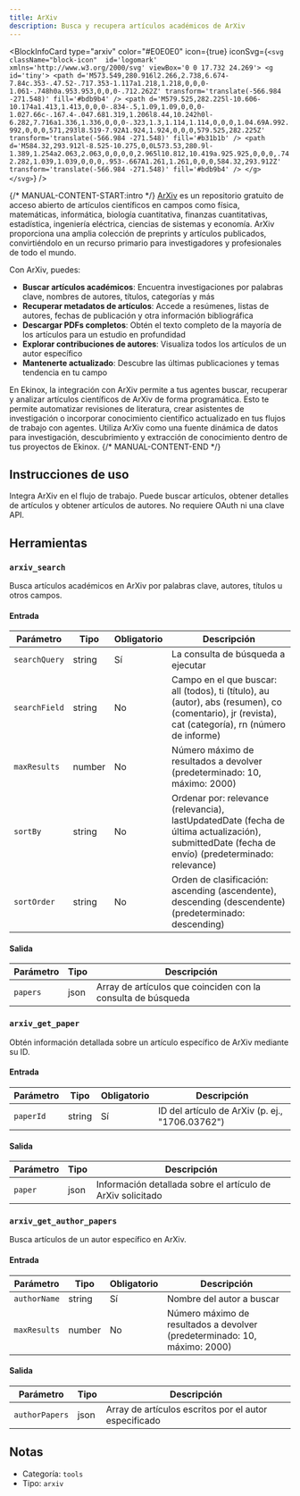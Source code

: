 ```yaml
---
title: ArXiv
description: Busca y recupera artículos académicos de ArXiv
---
```



<BlockInfoCard 
  type="arxiv"
  color="#E0E0E0"
  icon={true}
  iconSvg={`<svg className="block-icon"  id='logomark' xmlns='http://www.w3.org/2000/svg' viewBox='0 0 17.732 24.269'>
      <g id='tiny'>
        <path
          d='M573.549,280.916l2.266,2.738,6.674-7.84c.353-.47.52-.717.353-1.117a1.218,1.218,0,0,0-1.061-.748h0a.953.953,0,0,0-.712.262Z'
          transform='translate(-566.984 -271.548)'
          fill='#bdb9b4'
        />
        <path
          d='M579.525,282.225l-10.606-10.174a1.413,1.413,0,0,0-.834-.5,1.09,1.09,0,0,0-1.027.66c-.167.4-.047.681.319,1.206l8.44,10.242h0l-6.282,7.716a1.336,1.336,0,0,0-.323,1.3,1.114,1.114,0,0,0,1.04.69A.992.992,0,0,0,571,293l8.519-7.92A1.924,1.924,0,0,0,579.525,282.225Z'
          transform='translate(-566.984 -271.548)'
          fill='#b31b1b'
        />
        <path
          d='M584.32,293.912l-8.525-10.275,0,0L573.53,280.9l-1.389,1.254a2.063,2.063,0,0,0,0,2.965l10.812,10.419a.925.925,0,0,0,.742.282,1.039,1.039,0,0,0,.953-.667A1.261,1.261,0,0,0,584.32,293.912Z'
          transform='translate(-566.984 -271.548)'
          fill='#bdb9b4'
        />
      </g>
    </svg>`}
/>

{/* MANUAL-CONTENT-START:intro */}
[ArXiv](https://arxiv.org/) es un repositorio gratuito de acceso abierto de artículos científicos en campos como física, matemáticas, informática, biología cuantitativa, finanzas cuantitativas, estadística, ingeniería eléctrica, ciencias de sistemas y economía. ArXiv proporciona una amplia colección de preprints y artículos publicados, convirtiéndolo en un recurso primario para investigadores y profesionales de todo el mundo.

Con ArXiv, puedes:

- **Buscar artículos académicos**: Encuentra investigaciones por palabras clave, nombres de autores, títulos, categorías y más
- **Recuperar metadatos de artículos**: Accede a resúmenes, listas de autores, fechas de publicación y otra información bibliográfica
- **Descargar PDFs completos**: Obtén el texto completo de la mayoría de los artículos para un estudio en profundidad
- **Explorar contribuciones de autores**: Visualiza todos los artículos de un autor específico
- **Mantenerte actualizado**: Descubre las últimas publicaciones y temas tendencia en tu campo

En Ekinox, la integración con ArXiv permite a tus agentes buscar, recuperar y analizar artículos científicos de ArXiv de forma programática. Esto te permite automatizar revisiones de literatura, crear asistentes de investigación o incorporar conocimiento científico actualizado en tus flujos de trabajo con agentes. Utiliza ArXiv como una fuente dinámica de datos para investigación, descubrimiento y extracción de conocimiento dentro de tus proyectos de Ekinox.
{/* MANUAL-CONTENT-END */}

## Instrucciones de uso

Integra ArXiv en el flujo de trabajo. Puede buscar artículos, obtener detalles de artículos y obtener artículos de autores. No requiere OAuth ni una clave API.

## Herramientas

### `arxiv_search`

Busca artículos académicos en ArXiv por palabras clave, autores, títulos u otros campos.

#### Entrada

| Parámetro | Tipo | Obligatorio | Descripción |
| --------- | ---- | ----------- | ----------- |
| `searchQuery` | string | Sí | La consulta de búsqueda a ejecutar |
| `searchField` | string | No | Campo en el que buscar: all (todos), ti (título), au (autor), abs (resumen), co (comentario), jr (revista), cat (categoría), rn (número de informe) |
| `maxResults` | number | No | Número máximo de resultados a devolver (predeterminado: 10, máximo: 2000) |
| `sortBy` | string | No | Ordenar por: relevance (relevancia), lastUpdatedDate (fecha de última actualización), submittedDate (fecha de envío) (predeterminado: relevance) |
| `sortOrder` | string | No | Orden de clasificación: ascending (ascendente), descending (descendente) (predeterminado: descending) |

#### Salida

| Parámetro | Tipo | Descripción |
| --------- | ---- | ----------- |
| `papers` | json | Array de artículos que coinciden con la consulta de búsqueda |

### `arxiv_get_paper`

Obtén información detallada sobre un artículo específico de ArXiv mediante su ID.

#### Entrada

| Parámetro | Tipo | Obligatorio | Descripción |
| --------- | ---- | ----------- | ----------- |
| `paperId` | string | Sí | ID del artículo de ArXiv (p. ej., "1706.03762") |

#### Salida

| Parámetro | Tipo | Descripción |
| --------- | ---- | ----------- |
| `paper` | json | Información detallada sobre el artículo de ArXiv solicitado |

### `arxiv_get_author_papers`

Busca artículos de un autor específico en ArXiv.

#### Entrada

| Parámetro | Tipo | Obligatorio | Descripción |
| --------- | ---- | ----------- | ----------- |
| `authorName` | string | Sí | Nombre del autor a buscar |
| `maxResults` | number | No | Número máximo de resultados a devolver (predeterminado: 10, máximo: 2000) |

#### Salida

| Parámetro | Tipo | Descripción |
| --------- | ---- | ----------- |
| `authorPapers` | json | Array de artículos escritos por el autor especificado |

## Notas

- Categoría: `tools`
- Tipo: `arxiv`

